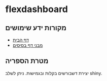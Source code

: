 
# flexdashboard

## מקורות ידע שימושים

- [דף הבית](https://pkgs.rstudio.com/flexdashboard/)
- [מבני דף בסיסים](https://pkgs.rstudio.com/flexdashboard/articles/layouts.html)

## מטרת הספריה

יצירת דשבורשים בקלות ובגמישות. ניתן לשלב 
shiny.
